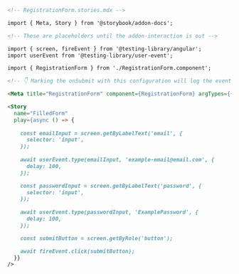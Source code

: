 ```md
<!-- RegistrationForm.stories.mdx -->

import { Meta, Story } from '@storybook/addon-docs';

<!-- These are placeholders until the addon-interaction is out -->

import { screen, fireEvent } from '@testing-library/angular';
import userEvent from '@testing-library/user-event';

import { RegistrationForm } from './RegistrationForm.component';

<!-- 👇 Marking the onSubmit with this configuration will log the event in the Actions panel -->

<Meta title="RegistrationForm" component={RegistrationForm} argTypes={{ onSubmit: { action: true }} />

<Story
  name="FilledForm"
  play={async () => {
    
    const emailInput = screen.getByLabelText('email', {
      selector: 'input',
    });
   
    await userEvent.type(emailInput, 'example-email@email.com', {
      delay: 100,
    });

    const passwordInput = screen.getByLabelText('password', {
      selector: 'input',
    });
    
    await userEvent.type(passwordInput, 'ExamplePassword', {
      delay: 100,
    });

    const submitButton = screen.getByRole('button');

    await fireEvent.click(submitButton);
  }}
/>
```